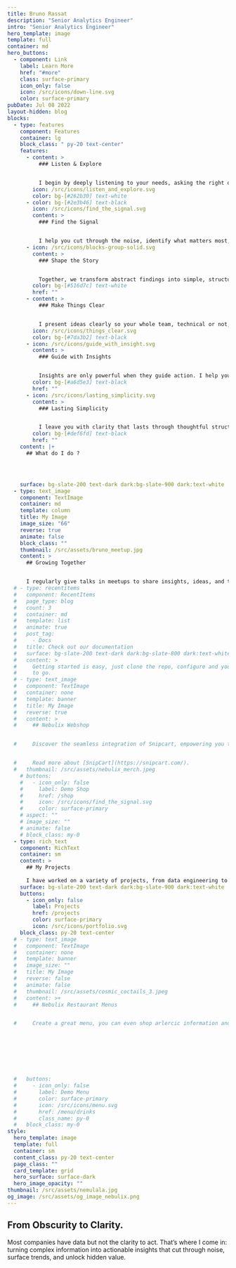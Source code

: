 ```yaml
---
title: Bruno Rassat
description: "Senior Analytics Engineer"
intro: "Senior Analytics Engineer"
hero_template: image
template: full
container: md
hero_buttons:
  - component: Link
    label: Learn More
    href: "#more"
    class: surface-primary
    icon_only: false
    icon: /src/icons/down-line.svg
    color: surface-primary
pubDate: Jul 08 2022
layout-hidden: blog
blocks:
  - type: features
    component: Features
    container: lg
    block_class: " py-20 text-center"
    features:
      - content: >
          ### Listen & Explore


          I begin by deeply listening to your needs, asking the right questions, and exploring the hidden pain points behind your confusion or challenges.
        icon: /src/icons/listen_and_explore.svg
        color: bg-[#262b30] text-white
      - color: bg-[#2e3b46] text-black
        icon: /src/icons/find_the_signal.svg
        content: >
          ### Find the Signal


          I help you cut through the noise, identify what matters most, and focus your attention on insights that actually support decision-making.
      - icon: /src/icons/blocks-group-solid.svg
        content: >
          ### Shape the Story


          Together, we transform abstract findings into simple, structured messages that are easy to understand and communicate.
        color: bg-[#516d7c] text-white
        href: ""
      - content: >
          ### Make Things Clear


          I present ideas clearly so your whole team, technical or not, can grasp and act on key takeaways without second guessing.
        icon: /src/icons/things_clear.svg
        color: bg-[#7da3b2] text-black
      - icon: /src/icons/guide_with_insight.svg
        content: >
          ### Guide with Insights


          Insights are only powerful when they guide action. I help you connect clarity with the next step, so decisions feel obvious, not risky.
        color: bg-[#a6d5e3] text-black
        href: ""
      - icon: /src/icons/lasting_simplicity.svg
        content: >
          ### Lasting Simplicity


          I leave you with clarity that lasts through thoughtful structure, routines, or tools that keep complexity from creeping back into your day.
        color: bg-[#def6fd] text-black
        href: ""
    content: |+
      ## What do I do ?




    surface: bg-slate-200 text-dark dark:bg-slate-900 dark:text-white
  - type: text_image
    component: TextImage
    container: md
    template: column
    title: My Image
    image_size: "66"
    reverse: true
    animate: false
    block_class: ""
    thumbnail: /src/assets/bruno_meetup.jpg
    content: >
      ## Growing Together


      I regularly give talks in meetups to share insights, ideas, and tools that have helped me grow. I enjoy turning knowledge into conversations, whether it's data, process, or people and believe that open sharing makes the entire community stronger.
  # - type: recentitems
  #   component: RecentItems
  #   page_type: blog
  #   count: 3
  #   container: md
  #   template: list
  #   animate: true
  #   post_tag:
  #     - Docs
  #   title: Check out our documentation
  #   surface: bg-slate-200 text-dark dark:bg-slate-800 dark:text-white
  #   content: >
  #     Getting started is easy, just clone the repo, configure and you are ready
  #     to go.
  # - type: text_image
  #   component: TextImage
  #   container: none
  #   template: banner
  #   title: My Image
  #   reverse: true
  #   content: >
  #     ## Nebulix Webshop


  #     Discover the seamless integration of Snipcart, empowering you to efficiently oversee your store directly within a Static CMS. Whether your offerings include digital products or physical goods, Snipcart boasts a wealth of exceptional features, making it an ideal choice for the majority of small webshops. 


  #     Read more about [SnipCart](https://snipcart.com/).
  #   thumbnail: /src/assets/nebulix_merch.jpeg
    # buttons:
    #   - icon_only: false
    #     label: Demo Shop
    #     href: /shop
    #     icon: /src/icons/find_the_signal.svg
    #     color: surface-primary
    # aspect: ""
    # image_size: ""
    # animate: false
    # block_class: my-0
  - type: rich_text
    component: RichText
    container: sm
    content: >
      ## My Projects
      
      I have worked on a variety of projects, from data engineering to data visualization. I am always looking for new challenges and opportunities to learn and grow.
    surface: bg-slate-200 text-dark dark:bg-slate-900 dark:text-white
    buttons:
      - icon_only: false
        label: Projects
        href: /projects
        color: surface-primary
        icon: /src/icons/portfolio.svg
    block_class: py-20 text-center
  # - type: text_image
  #   component: TextImage
  #   container: none
  #   template: banner
  #   image_size: ""
  #   title: My Image
  #   reverse: false
  #   animate: false
  #   thumbnail: /src/assets/cosmic_coctails_3.jpeg
  #   content: >+
  #     ## Nebulix Restaurant Menus


  #     Create a great menu, you can even shop arlercic information and labels. All menu's are mobile friendly and fast!








  #   buttons:
  #     - icon_only: false
  #       label: Demo Menu
  #       color: surface-primary
  #       icon: /src/icons/menu.svg
  #       href: /menu/drinks
  #       class_name: py-0
  #   block_class: my-0
style:
  hero_template: image
  template: full
  container: sm
  content_class: py-20 text-center
  page_class: ""
  card_template: grid
  hero_surface: surface-dark
  hero_image_opacity: ""
thumbnail: /src/assets/nemulala.jpg
og_image: /src/assets/og_image_nebulix.png
---
```


## From Obscurity to Clarity.

Most companies have data but not the clarity to act.
That’s where I come in: turning complex information into actionable insights that cut through noise, surface trends, and unlock hidden value.
